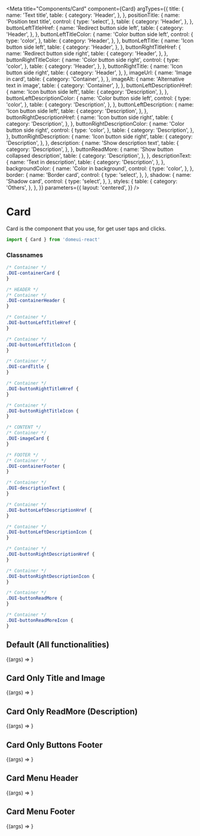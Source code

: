 
<Meta
  title="Components/Card"
  component={Card}
  argTypes={{
    title: {
      name: 'Text title',
      table: {
        category: 'Header',
      },
    },
    positionTitle: {
      name: 'Position text title',
      control: {
        type: 'select',
      },
      table: {
        category: 'Header',
      },
    },
    buttonLeftTitleHref: {
      name: 'Redirect button side left',
      table: {
        category: 'Header',
      },
    },
    buttonLeftTitleColor: {
      name: 'Color button side left',
      control: {
        type: 'color',
      },
      table: {
        category: 'Header',
      },
    },
    buttonLeftTitle: {
      name: 'Icon button side left',
      table: {
        category: 'Header',
      },
    },
    buttonRightTitleHref: {
      name: 'Redirect button side right',
      table: {
        category: 'Header',
      },
    },
    buttonRightTitleColor: {
      name: 'Color button side right',
      control: {
        type: 'color',
      },
      table: {
        category: 'Header',
      },
    },
    buttonRightTitle: {
      name: 'Icon button side right',
      table: {
        category: 'Header',
      },
    },
    imageUrl: {
      name: 'Image in card',
      table: {
        category: 'Container',
      },
    },
    imageAlt: {
      name: 'Alternative text in image',
      table: {
        category: 'Container',
      },
    },
    buttonLeftDescriptionHref: {
      name: 'Icon button side left',
      table: {
        category: 'Description',
      },
    },
    buttonLeftDescriptionColor: {
      name: 'Color button side left',
      control: {
        type: 'color',
      },
      table: {
        category: 'Description',
      },
    },
    buttonLeftDescription: {
      name: 'Icon button side left',
      table: {
        category: 'Description',
      },
    },
    buttonRightDescriptionHref: {
      name: 'Icon button side right',
      table: {
        category: 'Description',
      },
    },
    buttonRightDescriptionColor: {
      name: 'Color button side right',
      control: {
        type: 'color',
      },
      table: {
        category: 'Description',
      },
    },
    buttonRightDescription: {
      name: 'Icon button side right',
      table: {
        category: 'Description',
      },
    },
    description: {
      name: 'Show description text',
      table: {
        category: 'Description',
      },
    },
    buttonReadMore: {
      name: 'Show button collapsed description',
      table: {
        category: 'Description',
      },
    },
    descriptionText: {
      name: 'Text in description',
      table: {
        category: 'Description',
      },
    },
    backgroundColor: {
      name: 'Color in background',
      control: {
        type: 'color',
      },
    },
    border: {
      name: 'Border card',
      control: {
        type: 'select',
      },
    },
    shadow: {
      name: 'Shadow card',
      control: {
        type: 'select',
      },
    },
    styles: {
      table: {
        category: 'Others',
      },
    },
  }}
  parameters={{
    layout: 'centered',
  }}
/>

# Card

Card is the component that you use, for get user taps and clicks.

```js
import { Card } from 'domeui-react'
```

### Classnames

```css
/* Container */
.DUI-containerCard {
}

/* HEADER */
/* Container */
.DUI-containerHeader {
}

/* Container */
.DUI-buttonLeftTitleHref {
}

/* Container */
.DUI-buttonLeftTitleIcon {
}

/* Container */
.DUI-cardTitle {
}

/* Container */
.DUI-buttonRightTitleHref {
}

/* Container */
.DUI-buttonRightTitleIcon {
}

/* CONTENT */
/* Container */
.DUI-imageCard {
}

/* FOOTER */
/* Container */
.DUI-containerFooter {
}

/* Container */
.DUI-descriptionText {
}

/* Container */
.DUI-buttonLeftDescriptionHref {
}

/* Container */
.DUI-buttonLeftDescriptionIcon {
}

/* Container */
.DUI-buttonRightDescriptionHref {
}

/* Container */
.DUI-buttonRightDescriptionIcon {
}

/* Container */
.DUI-buttonReadMore {
}

/* Container */
.DUI-buttonReadMoreIcon {
}
```

## Default (All functionalities)

<Canvas columns={2} withSource="open" withToolbar>
  <Story
    name="Default"
    args={{
      ...Card.defaultProps,
      title: 'Write your title',
      imageUrl:
        'https://blog.iprocess.com.br/wp-content/uploads/2021/11/placeholder.png',
      buttonLeftTitle: 'ArrowsAlt',
      buttonRightTitle: 'Bars',
      buttonReadMore: true,
      description: true,
      descriptionText: 'Lorem ipsum',
      buttonLeftDescription: 'ArrowsAlt',
      buttonRightDescription: 'ArrowsAlt',
    }}
  >
    {(args) => <Card {...args} />}
  </Story>
</Canvas>

<ArgsTable story="Default" />

## Card Only Title and Image

<Canvas>
  <Story
    name="Title and Image"
    args={{
      ...Card.defaultProps,
      title: 'Write your title',
      imageUrl:
        'https://blog.iprocess.com.br/wp-content/uploads/2021/11/placeholder.png',
    }}
  >
    {(args) => <Card {...args} />}
  </Story>
</Canvas>

## Card Only ReadMore (Description)

<Canvas>
  <Story
    name="Description"
    args={{
      ...Card.defaultProps,
      title: 'Write your title',
      imageUrl:
        'https://blog.iprocess.com.br/wp-content/uploads/2021/11/placeholder.png',
      buttonReadMore: true,
      description: true,
      descriptionText: 'Lorem ipsum',
    }}
  >
    {(args) => <Card {...args} />}
  </Story>
</Canvas>

## Card Only Buttons Footer

<Canvas>
  <Story
    name="Buttons Footer"
    args={{
      ...Card.defaultProps,
      title: 'Write your title',
      imageUrl:
        'https://blog.iprocess.com.br/wp-content/uploads/2021/11/placeholder.png',
      buttonLeftDescription: 'ArrowsAlt',
      buttonRightDescription: 'ArrowsAlt',
    }}
  >
    {(args) => <Card {...args} />}
  </Story>
</Canvas>

## Card Menu Header

<Canvas>
  <Story
    name="Menu Header"
    args={{
      ...Card.defaultProps,
      title: 'Write your title',
      imageUrl:
        'https://blog.iprocess.com.br/wp-content/uploads/2021/11/placeholder.png',
      buttonLeftTitle: 'ArrowsAlt',
      buttonRightTitle: 'Bars',
    }}
  >
    {(args) => <Card {...args} />}
  </Story>
</Canvas>

## Card Menu Footer

<Canvas>
  <Story
    name="Menu Footer"
    args={{
      ...Card.defaultProps,
      title: 'Write your title',
      imageUrl:
        'https://blog.iprocess.com.br/wp-content/uploads/2021/11/placeholder.png',
      description: true,
      descriptionText: 'Lorem ipsum',
      buttonReadMore: true,
      buttonLeftDescription: 'ArrowsAlt',
      buttonRightDescription: 'ArrowsAlt',
    }}
  >
    {(args) => <Card {...args} />}
  </Story>
</Canvas>
